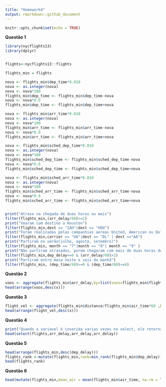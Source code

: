 ```yaml
---
title: "Homework4"
output: rmarkdown::github_document
---
```


```r
knitr::opts_chunk$set(echo = TRUE)
```

**Questão 1 **

```r
library(nycflights13)
library(dplyr)


flights<-nycflights13::flights

flights_min = flights

nova <- flights_min$dep_time*0.010
nova <- as.integer(nova)
nova <- nova*100
flights_min$dep_time <- flights_min$dep_time-nova
nova <- nova*0.6
flights_min$dep_time <- flights_min$dep_time+nova

nova <- flights_min$arr_time*0.010
nova <- as.integer(nova)
nova <- nova*100
flights_min$arr_time <- flights_min$arr_time-nova
nova <- nova*0.6
flights_min$arr_time <- flights_min$arr_time+nova

nova <- flights_min$sched_dep_time*0.010
nova <- as.integer(nova)
nova <- nova*100
flights_min$sched_dep_time <- flights_min$sched_dep_time-nova
nova <- nova*0.6
flights_min$sched_dep_time <- flights_min$sched_dep_time+nova

nova <- flights_min$sched_arr_time*0.010
nova <- as.integer(nova)
nova <- nova*100
flights_min$sched_arr_time <- flights_min$sched_arr_time-nova
nova <- nova*0.6
flights_min$sched_arr_time <- flights_min$sched_arr_time+nova


print("Atraso na chegada de duas horas ou mais")
filter(flights_min,(arr_delay/60)>=2)
print("Voaram com destino a Houston")
filter(flights_min,dest == "IAH"|dest == "HOU")
print("Foram realizadas pelas companhias aereas United, American ou Delta Airlines")
filter(flights_min,carrier == "UA"|dest == "DL" | dest =="AA")
print("Partiram no verão(julho, agosto, setembro)")
filter(flights_min, month == "7"|month == "8"| month == "9" )
print("Não partiram atrasados, porem chegaram com mais de duas horas de atraso ao destino")
filter(flights_min,dep_delay<=0 & (arr_delay/60)>2)
print("Partiram entre meia noite e seis da manhã")
filter(flights_min, (dep_time/60)>=0 & (dep_time/60)<=6)


```

**Questão 2 **

```r

voos <- aggregate(flights_min$arr_delay,by=list(voos=flights_min$flight),FUN=sum)
head(arrange(voos,desc(x)))

```

**Questão 3 **

```r


flight_vel <- aggregate(flights_min$distance/flights_min$air_time*60 ,by=list(flight=flights_min$flight),FUN=mean)
head(arrange(flight_vel,desc(x)))

```

**Questão 4 **

```r

print("Quando a variavel é inserida varias vezes no select, ele retorna a variavel apenas uma vez")
head(select(flights,arr_delay,arr_delay,arr_delay))


```

**Questão 5 **

```r

head(arrange(flights_min,desc(dep_delay)))
flights_rank <-mutate(flights_min,rank=min_rank(flights_min$dep_delay))
head(flights_rank)
```

**Questão 6 **

```r

head(mutate(flights_min,mean_air = mean(flights_min$air_time, na.rm = TRUE)))
```